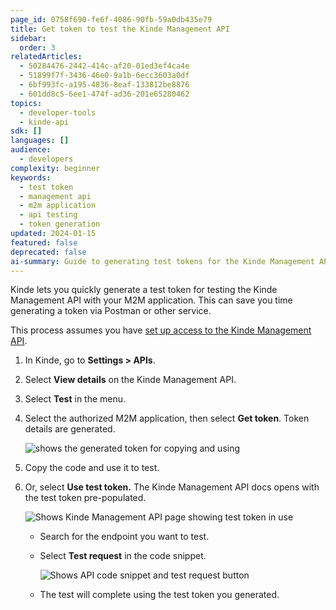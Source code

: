 ```yaml
---
page_id: 0758f690-fe6f-4086-90fb-59a0db435e79
title: Get token to test the Kinde Management API
sidebar:
  order: 3
relatedArticles:
  - 50284476-2442-414c-af20-01ed3ef4ca4e
  - 51899f7f-3436-46e0-9a1b-6ecc3603a0df
  - 6bf993fc-a195-4836-8eaf-133812be8876
  - 601dd8c5-6ee1-474f-ad36-201e65280462
topics:
  - developer-tools
  - kinde-api
sdk: []
languages: []
audience:
  - developers
complexity: beginner
keywords:
  - test token
  - management api
  - m2m application
  - api testing
  - token generation
updated: 2024-01-15
featured: false
deprecated: false
ai-summary: Guide to generating test tokens for the Kinde Management API using the Kinde admin interface for quick testing
---
```


Kinde lets you quickly generate a test token for testing the Kinde Management API with your M2M application. This can save you time generating a token via Postman or other service.

This process assumes you have [set up access to the Kinde Management API](/developer-tools/kinde-api/connect-to-kinde-api/).

1. In Kinde, go to **Settings > APIs**.
2. Select **View details** on the Kinde Management API.
3. Select **Test** in the menu.
4. Select the authorized M2M application, then select **Get token**. Token details are generated.

   ![shows the generated token for copying and using](https://imagedelivery.net/skPPZTHzSlcslvHjesZQcQ/321a49c0-f629-4c7a-9ef2-349ad0f31f00/public)

5. Copy the code and use it to test.
6. Or, select **Use test token.** The Kinde Management API docs opens with the test token pre-populated.
    
   ![Shows Kinde Management API page showing test token in use](https://imagedelivery.net/skPPZTHzSlcslvHjesZQcQ/72840d32-1f90-4fc3-30e9-40074f163f00/public)
    
    - Search for the endpoint you want to test.
    - Select **Test request** in the code snippet.
        
      ![Shows API code snippet and test request button](https://imagedelivery.net/skPPZTHzSlcslvHjesZQcQ/833a2c93-61ad-4fa7-8999-4b9ac4a44f00/public)
        
    - The test will complete using the test token you generated.











